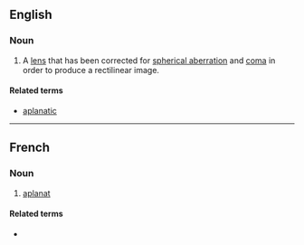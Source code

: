 ==English==

===Noun===
{{en-noun}}

# {{lb|en|optics}} A [[lens]] that has been corrected for [[spherical aberration]] and [[coma]] in order to produce a rectilinear image.

====Related terms====
* [[aplanatic]]

----

==French==

===Noun===
{{fr-noun|m}}

# [[#English|aplanat]]

====Related terms====
* {{l|fr|aplanétique}}